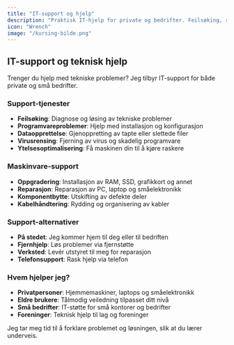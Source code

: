 ```yaml
---
title: "IT-support og hjelp"
description: "Praktisk IT-hjelp for private og bedrifter. Feilsøking, reparasjon og teknisk support."
icon: "Wrench"
image: "/kursing-bilde.png"
---
```


## IT-support og teknisk hjelp

Trenger du hjelp med tekniske problemer? Jeg tilbyr IT-support for både private og små bedrifter.

### Support-tjenester

- **Feilsøking**: Diagnose og løsing av tekniske problemer
- **Programvareproblemer**: Hjelp med installasjon og konfigurasjon
- **Dataopprettelse**: Gjenoppretting av tapte eller slettede filer
- **Virusrensing**: Fjerning av virus og skadelig programvare
- **Ytelsesoptimalisering**: Få maskinen din til å kjøre raskere

### Maskinvare-support

- **Oppgradering**: Installasjon av RAM, SSD, grafikkort og annet
- **Reparasjon**: Reparasjon av PC, laptop og småelektronikk
- **Komponentbytte**: Utskifting av defekte deler
- **Kabelhåndtering**: Rydding og organisering av kabler

### Support-alternativer

- **På stedet**: Jeg kommer hjem til deg eller til bedriften
- **Fjernhjelp**: Løs problemer via fjernstøtte
- **Verksted**: Levér utstyret til meg for reparasjon
- **Telefonsupport**: Rask hjelp via telefon

### Hvem hjelper jeg?

- **Privatpersoner**: Hjemmemaskiner, laptops og småelektronikk
- **Eldre brukere**: Tålmodig veiledning tilpasset ditt nivå
- **Små bedrifter**: IT-støtte for små kontorer og bedrifter
- **Foreninger**: Teknisk hjelp til lag og foreninger

Jeg tar meg tid til å forklare problemet og løsningen, slik at du lærer underveis.
